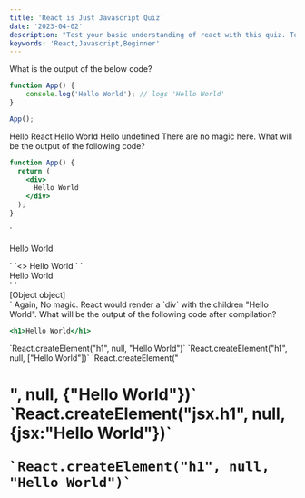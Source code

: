 ```yaml
---
title: 'React is Just Javascript Quiz'
date: '2023-04-02'
description: "Test your basic understanding of react with this quiz. Topics include: JSX, Hooks, Rendering, API Design."
keywords: 'React,Javascript,Beginner'
---
```


<Playground>
<QuestionSet>
  <Question>
  What is the output of the below code?

  ```javascript
  function App() {
      console.log('Hello World'); // logs 'Hello World'
  }

  App();
  ```

  </Question>
  <Choises>
    <Choise>
      Hello React
    </Choise>
    <Choise isAnswer>
      Hello World
    </Choise>
    <Choise>
      Hello
    </Choise>
    <Choise>
      undefined
    </Choise>
  </Choises>
  <Answer>
      There are no magic here. 
  </Answer>
</QuestionSet>
<QuestionSet>
  <Question>
  What will be the output of the following code?

  ```jsx
  function App() {
    return (
      <div>
        Hello World
      </div>
    );
  }
  ```

  </Question>
  <Choises>
    <Choise>
      `<p> Hello World </p>`
    </Choise>
    <Choise >
      `<> Hello World </>`
    </Choise>
    <Choise isAnswer>
      `<div> Hello World </div>`
    </Choise>
    <Choise>
       `<div> [Object object] </div>`
    </Choise>
  </Choises>
  <Answer>
    Again, No magic. React would render a `div` with the children "Hello World".
  </Answer>
</QuestionSet>
<QuestionSet>
  <Question>
  What will be the output of the following code after compilation?

  ```jsx noline
  <h1>Hello World</h1>
  ```

  </Question>
  <Choises>
    <Choise isAnswer>
     `React.createElement("h1", null, "Hello World")`
    </Choise>
    <Choise >
     `React.createElement("h1", null, ["Hello World"])`
    </Choise>
    <Choise>
     `React.createElement("<h1/>", null, {"Hello World"})`
    </Choise>
    <Choise>
     `React.createElement("jsx.h1", null, {jsx:"Hello World"})`
    </Choise>
  </Choises>
  <Answer>
    

    `React.createElement("h1", null, "Hello World")`
  </Answer>
</QuestionSet>
</Playground>
